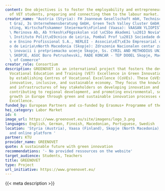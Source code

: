 ```yaml
---
content: One objectives is to foster the employability and entrepreneurial readiness
  of VET students, preparing and connecting them to the labour market.
creator_name: "Austria (Styria): FH Joanneum Gesellschaft mbH, Technische Universit\xE4\
  t Graz, 3s Unternehmensberatung GmbH, Green Tech Valley Cluster GmbH, HTBLuVA Graz-G\xF6\
  sting, Wirtschaftskammer Steiermark\nFinland (Vaasa): VAASAN YLIOPISTO, VAMIA, Oy\
  \ Merinova Ab, Ab Yrkesh\xF6gsskolan vid \xC5bo Akademi \u2013 Novia\nPortugal (Leiria):\
  \ Instituto Polit\xE9cnico de Leiria, Pombal Prof \u2013 Sociedade de Educa\xE7\xE3\
  o e Ensino Profissional S.A., NERLEI - Associa\xE7\xE3o Empresarial da Regi\xE3\
  o de Leiria\nNorth Macedonia (Skopje): Zdruzenie Nacionalen centar za razvoj na\
  \ inovacii i pretpriemacko ucenje Skopje, Ss. CYRIL AND METHODIUS UNIVERSITY IN\
  \ SKOPJE, ASUC Boro Petrushevski, RADE KONCAR - TEP DOOEL Skopje, Macedonian Chambers\
  \ of Commerce"
creator_role: Consortium
description: GREENOVET is an international project that fosters the development of
  Vocational Education and Training (VET) Excellence in Green Innovation across Europe
  by establishing Centres of Vocational Excellence (CoVEs). These CoVEs enable an
  innovative, inclusive, and sustainable economy. They focus the knowledge, resources,
  and infrastructures of key stakeholders on developing innovation and skills ecosystems,
  contributing to regional development, and promoting environmental, social, and economic
  growth in Europe through green and sustainable innovation processes enabled by VET
  Excellence.
funded_by: European Partners and co-funded by Erasmus+ Programme of the European Union
hei_category: Labor Market
id: 6
image_url: https://www.greenovet.eu/site/imagens/logo_3.png
languages: English, German, Finnish, Macedonian, Portuguese, Swedish
location: 'Styria (Austria), Vaasa (Finland), Skopje (North Macedonia), Leiria (Portugal)
  and online platform '
partner: KTU
provider_name: GREENOVET
quote: A sustainable future with green innovation
recommendations: '- No provided ressources on the website'
target_audience: Students, Teachers
title: GREENOVET
type: Project
url_initiative: https://www.greenovet.eu/
---
```


{{< meta description >}}